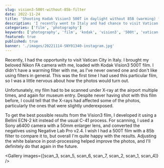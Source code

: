 ```yaml
---
slug: vision3-500t-without-85b-filter
date: 2022-11-24
title: 'Shooting Kodak Vision3 500T in daylight without 85B (warming) filter'
description: 'I recently went to Italy and had chance to visit Vatican city. I had my beloved Nikon FA filled with Kodak vision3 500T film with me and did not have any warming filter 85b/85c.'
categories: ['film', 'photography']
keywords: ['photography', 'film', 'kodak', 'vision3', '500t', 'vatican', 'italy']
featured: true
published: true
banner: './images/20221114-SNY01340-instagram.jpg'
---
```




Recently, I had the opportunity to visit Vatican City in Italy. I brought my beloved Nikon FA camera with me, loaded with Kodak Vision3 500T film. I didn't have a warming filter with me, as I've never owned one and don't like using filters in general. This was the first time I had used this particular film, so I was a little nervous about how the photos would turn out.

Unfortunately, my film had to be scanned under X-ray at the airport multiple times, and again for museum entry. Despite never having shot with this film before, I could tell that the X-rays had affected some of the photos, particularly the ones that were slightly underexposed.

To get the best possible results from the Vision3 film, I developed it using a Bellini ECN-2 kit instead of the usual C-41 process. For scanning, I used a Sony a6400 camera with a 50mm enlarger lens, and converted the negatives using Negative Lab Pro v2.4. I wish I had a 500T film with a 85b filter to compare it to, but overall I'm quite happy with the results. Adjusting the white balance in post-processing helped improve the photos, and I'll definitely do that again in the future.

<Gallery images={[scan_3, scan_5, scan_6, scan_7, scan_2, scan_1, scan_4]} />
